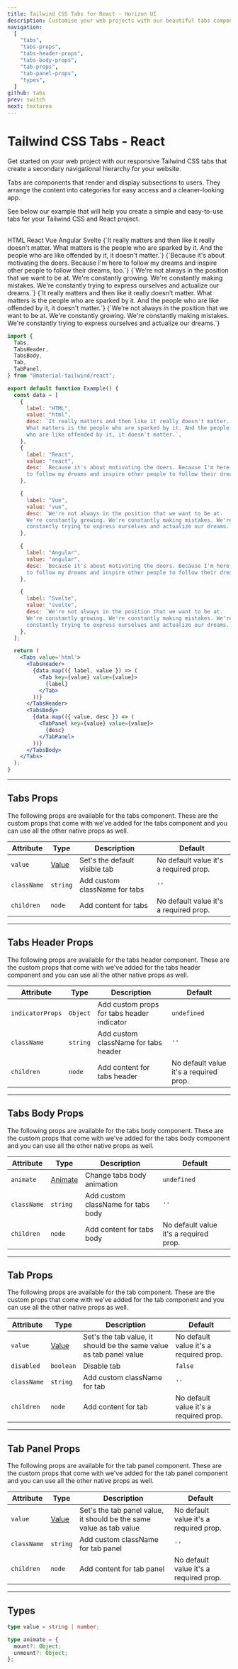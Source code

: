 ```yaml
---
title: Tailwind CSS Tabs for React - Horizon UI
description: Customise your web projects with our beautiful tabs component for Tailwind CSS and React using Material Design guidelines.
navigation:
  [
    "tabs",
    "tabs-props",
    "tabs-header-props",
    "tabs-body-props",
    "tab-props",
    "tab-panel-props",
    "types",
  ]
github: tabs
prev: switch
next: textarea
---
```


# Tailwind CSS Tabs - React

Get started on your web project with our responsive Tailwind CSS tabs that create a secondary navigational hierarchy for your website.

Tabs are components that render and display subsections to users. They arrange the content into categories for easy access and a cleaner-looking app.

See below our example that will help you create a simple and easy-to-use tabs for your Tailwind CSS and React project.

<br />

<ComponentDemo id='tabs'>
  <Tabs value='html'>
    <TabsHeader>
      <Tab value='html'>HTML</Tab>
      <Tab value='react'>React</Tab>
      <Tab value='vue'>Vue</Tab>
      <Tab value='angular'>Angular</Tab>
      <Tab value='svelte'>Svelte</Tab>
    </TabsHeader>
    <TabsBody>
      <TabPanel value='html'>
        {`It really matters and then like it really doesn't matter. What
          matters is the people who are sparked by it. And the people who are
          like offended by it, it doesn't matter.`}
      </TabPanel>
      <TabPanel value='react'>
        {`Because it's about motivating the doers. Because I'm here
          to follow my dreams and inspire other people to follow their dreams, too.`}
      </TabPanel>
      <TabPanel value='vue'>
        {`We're not always in the position that we want to be at.
          We're constantly growing. We're constantly making mistakes.
          We're constantly trying to express ourselves and actualize our
          dreams.`}
      </TabPanel>
      <TabPanel value='angular'>
        {`It really matters and then like it really doesn't matter. What
          matters is the people who are sparked by it. And the people who are
          like offended by it, it doesn't matter.`}
      </TabPanel>
      <TabPanel value='svelte'>
        {`We're not always in the position that we want to be at.
          We're constantly growing. We're constantly making mistakes.
          We're constantly trying to express ourselves and actualize our
          dreams.`}
      </TabPanel>
    </TabsBody>
  </Tabs>
</ComponentDemo>

```jsx showLineNumbers
import {
  Tabs,
  TabsHeader,
  TabsBody,
  Tab,
  TabPanel,
} from "@material-tailwind/react";

export default function Example() {
  const data = [
    {
      label: "HTML",
      value: "html",
      desc: `It really matters and then like it really doesn't matter.
      What matters is the people who are sparked by it. And the people 
      who are like offended by it, it doesn't matter.`,
    },
    {
      label: "React",
      value: "react",
      desc: `Because it's about motivating the doers. Because I'm here
      to follow my dreams and inspire other people to follow their dreams, too.`,
    },

    {
      label: "Vue",
      value: "vue",
      desc: `We're not always in the position that we want to be at.
      We're constantly growing. We're constantly making mistakes. We're 
      constantly trying to express ourselves and actualize our dreams.`,
    },

    {
      label: "Angular",
      value: "angular",
      desc: `Because it's about motivating the doers. Because I'm here
      to follow my dreams and inspire other people to follow their dreams, too.`,
    },

    {
      label: "Svelte",
      value: "svelte",
      desc: `We're not always in the position that we want to be at.
      We're constantly growing. We're constantly making mistakes. We're 
      constantly trying to express ourselves and actualize our dreams.`,
    },
  ];

  return (
    <Tabs value='html'>
      <TabsHeader>
        {data.map(({ label, value }) => (
          <Tab key={value} value={value}>
            {label}
          </Tab>
        ))}
      </TabsHeader>
      <TabsBody>
        {data.map(({ value, desc }) => (
          <TabPanel key={value} value={value}>
            {desc}
          </TabPanel>
        ))}
      </TabsBody>
    </Tabs>
  );
}
```

---

## Tabs Props

<span id='tabs-props' className='scroll-mt-48' />
The following props are available for the tabs component. These are the custom props
that come with we've added for the tabs component and you can use all the other native
props as well.

| Attribute   | Type                      | Description                   | Default                                |
| ----------- | ------------------------- | ----------------------------- | -------------------------------------- |
| `value`     | [Value](#types)           | Set's the default visible tab | No default value it's a required prop. |
| `className` | <Code small>string</Code> | Add custom className for tabs | `''`                                   |
| `children`  | <Code small>node</Code>   | Add content for tabs          | No default value it's a required prop. |

---

## Tabs Header Props

<span id='tabs-header-props' className='scroll-mt-48' />
The following props are available for the tabs header component. These are the custom
props that come with we've added for the tabs header component and you can use all
the other native props as well.

| Attribute        | Type                      | Description                                | Default                                |
| ---------------- | ------------------------- | ------------------------------------------ | -------------------------------------- |
| `indicatorProps` | <Code small>Object</Code> | Add custom props for tabs header indicator | <Code small>undefined</Code>           |
| `className`      | <Code small>string</Code> | Add custom className for tabs header       | `''`                                   |
| `children`       | <Code small>node</Code>   | Add content for tabs header                | No default value it's a required prop. |

---

## Tabs Body Props

<span id='tabs-body-props' className='scroll-mt-48' />
The following props are available for the tabs body component. These are the custom
props that come with we've added for the tabs body component and you can use all
the other native props as well.

| Attribute   | Type                      | Description                        | Default                                |
| ----------- | ------------------------- | ---------------------------------- | -------------------------------------- |
| `animate`   | [Animate](#types)         | Change tabs body animation         | <Code small>undefined</Code>           |
| `className` | <Code small>string</Code> | Add custom className for tabs body | `''`                                   |
| `children`  | <Code small>node</Code>   | Add content for tabs body          | No default value it's a required prop. |

---

## Tab Props

<span id='tab-props' className='scroll-mt-48' />
The following props are available for the tab component. These are the custom props
that come with we've added for the tab component and you can use all the other native
props as well.

| Attribute   | Type                       | Description                                                         | Default                                |
| ----------- | -------------------------- | ------------------------------------------------------------------- | -------------------------------------- |
| `value`     | [Value](#types)            | Set's the tab value, it should be the same value as tab panel value | No default value it's a required prop. |
| `disabled`  | <Code small>boolean</Code> | Disable tab                                                         | <Code small>false</Code>               |
| `className` | <Code small>string</Code>  | Add custom className for tab                                        | `''`                                   |
| `children`  | <Code small>node</Code>    | Add content for tab                                                 | No default value it's a required prop. |

---

## Tab Panel Props

<span id='tab-panel-props' className='scroll-mt-48' />
The following props are available for the tab panel component. These are the custom
props that come with we've added for the tab panel component and you can use all
the other native props as well.

| Attribute   | Type                      | Description                                                         | Default                                |
| ----------- | ------------------------- | ------------------------------------------------------------------- | -------------------------------------- |
| `value`     | [Value](#types)           | Set's the tab panel value, it should be the same value as tab value | No default value it's a required prop. |
| `className` | <Code small>string</Code> | Add custom className for tab panel                                  | `''`                                   |
| `children`  | <Code small>node</Code>   | Add content for tab panel                                           | No default value it's a required prop. |

---

## Types

<span id='types' className='scroll-mt-48' />

```ts
type value = string | number;
```

```ts
type animate = {
  mount?: Object;
  unmount?: Object;
};
```
